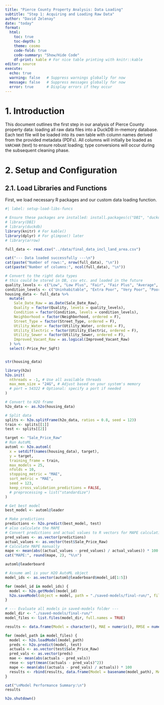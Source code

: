 ```yaml
---
title: "Pierce County Property Analysis: Data Loading"
subtitle: "Step 1: Acquiring and Loading Raw Data"
author: "David Zelenay"
date: "today"
format: 
  html:
    toc: true
    toc-depth: 3
    theme: cosmo 
    code-fold: true
    code-summary: "Show/Hide Code"
    df-print: kable # For nice table printing with knitr::kable
editor: source
execute:
  echo: true
  warning: false   # Suppress warnings globally for now
  message: false   # Suppress messages globally for now
  error: true      # Display errors if they occur
---
```


# 1. Introduction

This document outlines the first step in our analysis of Pierce County property data: loading all raw data files into a DuckDB in-memory database. Each text file will be loaded into its own table with column names derived from the provided metadata (PDFs). All columns will initially be loaded as `VARCHAR` (text) to ensure robust loading; type conversions will occur during the subsequent cleaning phase.

# 2. Setup and Configuration

## 2.1. Load Libraries and Functions

First, we load necessary R packages and our custom data loading function.

```r
#| label: setup-load-libs-funcs

# Ensure these packages are installed: install.packages(c("DBI", "duckdb", "knitr", "dplyr"))
# library(DBI)
# library(duckdb)
library(knitr) # For kable()
library(dplyr) # For glimpse() later
# library(arrow)
```

```r
full_data <- read.csv("../data/final_data_incl_land_area.csv")

cat("--- Data loaded successfully ---\n")
cat(paste("Number of rows:", nrow(full_data), "\n"))
cat(paste("Number of columns:", ncol(full_data), "\n"))

```


```r
# Convert to the right data types
# this could be stored in DB, csv etc. and loaded in the future
quality_levels <- c("Low", "Low Plus", "Fair", "Fair Plus", "Average", "Average Plus", "Good", "Good Plus", "Very Good", "Very Good Plus", "Excellent"  )
condition_levels <- c("Uninhabitable", "Extra Poor", "Very Poor", "Poor", "Fair", "Average", "Good")
housing_data <- full_data %>%
  mutate(
    Sale_Date_Raw = as.Date(Sale_Date_Raw),
    Quality = factor(Quality, levels = quality_levels),
    Condition = factor(Condition, levels = condition_levels),
    Neighborhood = factor(Neighborhood, ordered = F),
    Street_Type = factor(Street_Type, ordered = F),
    Utility_Water = factor(Utility_Water, ordered = F),
    Utility_Electric = factor(Utility_Electric, ordered = F),
    Utility_Sewer = factor(Utility_Sewer, ordered = F),
    Improved_Vacant_Raw = as.logical(Improved_Vacant_Raw)
  ) %>%
  select(-Price_Per_SqFt)


str(housing_data)

```



```r
library(h2o)
h2o.init(
  nthreads = -1, # Use all available threads
  max_mem_size = "24G", # Adjust based on your system's memory
  # port = 54322 # Optional: specify a port if needed
)
```

```r
# Convert to H2O frame
h2o_data <- as.h2o(housing_data)

# Split data
splits <- h2o.splitFrame(h2o_data, ratios = 0.8, seed = 123)
train <- splits[[1]]
test <- splits[[2]]

```

```r

target <- "Sale_Price_Raw"
# Run AutoML
automl <- h2o.automl(
  x = setdiff(names(housing_data), target),
  y = target,
  training_frame = train,
  max_models = 25,
  nfolds = 10,
  stopping_metric = "MAE",
  sort_metric = "MAE",
  seed = 123,
  keep_cross_validation_predictions = FALSE,
  # preprocessing = list("standardize")
)

# Get best model
best_model <- automl@leader

# Make predictions
predictions <- h2o.predict(best_model, test)
# also calculate the MAPE
# Convert predictions and actual values to R vectors for MAPE calculation
pred_values <- as.vector(predictions)
actual_values <- as.vector(test$Sale_Price_Raw)
# Calculate MAPE manually
mape <- mean(abs((actual_values - pred_values) / actual_values)) * 100
cat("MAPE:", round(mape, 2), "%\n")
```

```r
automl@leaderboard
```

```r
# Assume aml is your H2O AutoML object
model_ids <- as.vector(automl@leaderboard$model_id[1:5])

for (model_id in model_ids) {
  model <- h2o.getModel(model_id)
  h2o.saveModel(object = model, path = "./saved-models/final-run/", filename = model_id, force = TRUE)
}
```

```r

# --- Evaluate all models in saved-models folder ---
model_dir <- "./saved-models/final-run/"
model_files <- list.files(model_dir, full.names = TRUE)

results <- data.frame(Model = character(), MAE = numeric(), RMSE = numeric(), MAPE = numeric(), stringsAsFactors = FALSE)

for (model_path in model_files) {
  model <- h2o.loadModel(model_path)
  preds <- h2o.predict(model, test)
  actuals <- as.vector(test$Sale_Price_Raw)
  pred_vals <- as.vector(preds)
  mae <- mean(abs(actuals - pred_vals))
  rmse <- sqrt(mean((actuals - pred_vals)^2))
  mape <- mean(abs((actuals - pred_vals) / actuals)) * 100
  results <- rbind(results, data.frame(Model = basename(model_path), MAE = mae, RMSE = rmse, MAPE = mape))
}

cat("\nModel Performance Summary:\n")
results


```


```r
h2o.shutdown()
```







